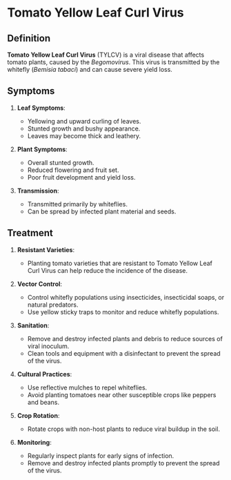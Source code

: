 # Tomato Yellow Leaf Curl Virus

## Definition
**Tomato Yellow Leaf Curl Virus** (TYLCV) is a viral disease that affects tomato plants, caused by the *Begomovirus*. This virus is transmitted by the whitefly (*Bemisia tabaci*) and can cause severe yield loss.

## Symptoms
1. **Leaf Symptoms**:
   - Yellowing and upward curling of leaves.
   - Stunted growth and bushy appearance.
   - Leaves may become thick and leathery.

2. **Plant Symptoms**:
   - Overall stunted growth.
   - Reduced flowering and fruit set.
   - Poor fruit development and yield loss.

3. **Transmission**:
   - Transmitted primarily by whiteflies.
   - Can be spread by infected plant material and seeds.

## Treatment
1. **Resistant Varieties**:
   - Planting tomato varieties that are resistant to Tomato Yellow Leaf Curl Virus can help reduce the incidence of the disease.

2. **Vector Control**:
   - Control whitefly populations using insecticides, insecticidal soaps, or natural predators.
   - Use yellow sticky traps to monitor and reduce whitefly populations.

3. **Sanitation**:
   - Remove and destroy infected plants and debris to reduce sources of viral inoculum.
   - Clean tools and equipment with a disinfectant to prevent the spread of the virus.

4. **Cultural Practices**:
   - Use reflective mulches to repel whiteflies.
   - Avoid planting tomatoes near other susceptible crops like peppers and beans.

5. **Crop Rotation**:
   - Rotate crops with non-host plants to reduce viral buildup in the soil.

6. **Monitoring**:
   - Regularly inspect plants for early signs of infection.
   - Remove and destroy infected plants promptly to prevent the spread of the virus.
